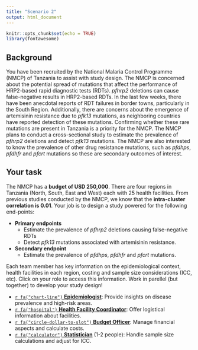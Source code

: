```yaml
---
title: "Scenario 2"
output: html_document
---
```


```r
knitr::opts_chunk$set(echo = TRUE)
library(fontawesome)
```

## Background

You have been recruited by the National Malaria Control Programme (NMCP) of Tanzania to assist with study design. The NMCP is concerned about the potential spread of mutations that affect the performance of HRP2-based rapid diagnostic tests (RDTs). *pfhrp2* deletions can cause false-negative results in HRP2-based RDTs. In the last few weeks, there have been anecdotal reports of RDT failures in border towns, particularly in the South Region. Additionally, there are concerns about the emergence of artemisinin resistance due to *pfk13* mutations, as neighboring countries have reported detection of these mutations. Confirming whether these rare mutations are present in Tanzania is a priority for the NMCP. The NMCP plans to conduct a cross-sectional study to estimate the prevalence of *pfhrp2* deletions and detect *pfk13* mutations. The NMCP are also interested to know the prevalence of other drug resistance mutations, such as *pfdhps*, *pfdhfr* and *pfcrt* mutations so these are secondary outcomes of interest.  

## Your task
The NMCP has a **budget of USD 250,000**. There are four regions in Tanzania (North, South, East and West) each with 25 health facilities. From previous studies conducted by the NMCP, we know that the **intra-cluster correlation is 0.01**. Your job is to design a study powered for the following end-points: 

- **Primary endpoints**
  - Estimate the prevalence of *pfhrp2* deletions causing false-negative RDTs
  - Detect *pfk13* mutations associated with artemisinin resistance.

- **Secondary endpoint**
  - Estimate the prevalence of *pfdhps*, *pfdhfr* and *pfcrt* mutations.

Each team member has key information on the epidemiological context, health facilities in each region, costing and sample size considerations (ICC, etc). Click on your role to access this information. Work in parellel (but together) to develop your study design! 

- [`r fa("chart-line")` **Epidemiologist**](sheet_1_tz.Rmd): Provide insights on disease prevalence and high-risk areas. 
- [`r fa("hospital")` **Health Facility Coordinator**](sheet_2_tz.Rmd): Offer logistical information about facilities.
- [`r fa("circle-dollar-to-slot")` **Budget Officer**](sheet_3_tz.Rmd): Manage financial aspects and calculate costs.
- [`r fa("calculator")` **Statistician**](https://mms-sdworkshop.shinyapps.io/module6_coding1/) (1-2 people): Handle sample size calculations and adjust for ICC.